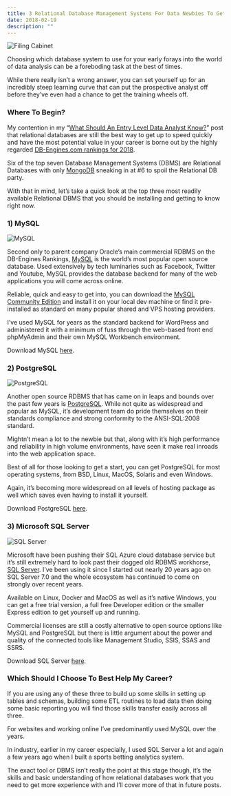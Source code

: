 ```yaml
---
title: 3 Relational Database Management Systems For Data Newbies To Get Started On
date: 2018-02-19
description: ""
---
```

![Filing Cabinet](/images/filing-cabinet.jpg)

Choosing which database system to use for your early forays into the world of data analysis can be a foreboding task at the best of times.

While there really isn&#8217;t a wrong answer, you can set yourself up for an incredibly steep learning curve that can put the prospective analyst off before they&#8217;ve even had a chance to get the training wheels off.

### Where To Begin?

My contention in my &#8220;[What Should An Entry Level Data Analyst Know?][1]&#8221; post that relational databases are still the best way to get up to speed quickly and have the most potential value in your career is borne out by the highly regarded [DB-Engines.com rankings for 2018][2].

Six of the top seven Database Management Systems (DBMS) are Relational Databases with only [MongoDB][3] sneaking in at #6 to spoil the Relational DB party.

With that in mind, let&#8217;s take a quick look at the top three most readily available Relational DBMS that you should be installing and getting to know right now.

### 1) MySQL

![MySQL](/images/mysql.png)

Second only to parent company Oracle&#8217;s main commercial RDBMS on the DB-Engines Rankings, [MySQL][4] is the world&#8217;s most popular open source database. Used extensively by tech luminaries such as Facebook, Twitter and Youtube, MySQL provides the database backend for many of the web applications you will come across online.

Reliable, quick and easy to get into, you can download the [MySQL Community Edition][5] and install it on your local dev machine or find it pre-installed as standard on many popular shared and VPS hosting providers.

I&#8217;ve used MySQL for years as the standard backend for WordPress and administered it with a minimum of fuss through the web-based front end phpMyAdmin and their own MySQL Workbench environment.

Download MySQL [here][6].

### 2) PostgreSQL

![PostgreSQL](/images/postgresql.png)

Another open source RDBMS that has came on in leaps and bounds over the past few years is [PostgreSQL][7]. While not quite as widespread and popular as MySQL, it&#8217;s development team do pride themselves on their standards compliance and strong conformity to the ANSI-SQL:2008 standard.

Mightn&#8217;t mean a lot to the newbie but that, along with it&#8217;s high performance and reliability in high volume environments, have seen it make real inroads into the web application space.

Best of all for those looking to get a start, you can get PostgreSQL for most operating systems, from BSD, Linux, MacOS, Solaris and even Windows.

Again, it&#8217;s becoming more widespread on all levels of hosting package as well which saves even having to install it yourself.

Download PostgreSQL [here][8].

### 3) Microsoft SQL Server

![SQL Server](/images/sqlserver.png)

Microsoft have been pushing their SQL Azure cloud database service but it&#8217;s still extremely hard to look past their dogged old RDBMS workhorse, [SQL Server][9]. I&#8217;ve been using it since I started out nearly 20 years ago on SQL Server 7.0 and the whole ecosystem has continued to come on strongly over recent years.

Available on Linux, Docker and MacOS as well as it&#8217;s native Windows, you can get a free trial version, a full free Developer edition or the smaller Express edition to get yourself up and running.

Commercial licenses are still a costly alternative to open source options like MySQL and PostgreSQL but there is little argument about the power and quality of the connected tools like Management Studio, SSIS, SSAS and SSRS.

Download SQL Server [here][10].

### Which Should I Choose To Best Help My Career?

If you are using any of these three to build up some skills in setting up tables and schemas, building some ETL routines to load data then doing some basic reporting you will find those skills transfer easily across all three.

For websites and working online I&#8217;ve predominantly used MySQL over the years.

In industry, earlier in my career especially, I used SQL Server a lot and again a few years ago when I built a sports betting analytics system.

The exact tool or DBMS isn&#8217;t really the point at this stage though, it&#8217;s the skills and basic understanding of how relational databases work that you need to get more experience with and I&#8217;ll cover more of that in future posts.

 [1]: https://alanhylands.com/what-should-an-entry-level-data-analyst-know/
 [2]: https://db-engines.com/en/ranking
 [3]: https://www.mongodb.com/
 [4]: https://www.mysql.com/
 [5]: https://dev.mysql.com/downloads/
 [6]: https://www.mysql.com/downloads/
 [7]: https://www.postgresql.org/
 [8]: https://www.postgresql.org/download/
 [9]: https://www.microsoft.com/en-gb/sql-server/sql-server-2017
 [10]: https://www.microsoft.com/en-gb/sql-server/sql-server-downloads
